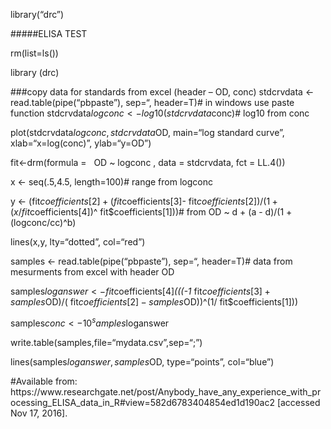 library("drc")

#####ELISA TEST

rm(list=ls())

library (drc)

###copy data for standards from excel (header – OD, conc)
stdcrvdata <- read.table(pipe("pbpaste"), sep="\t", header=T)# in windows use paste function
stdcrvdata$logconc <-log10(stdcrvdata$conc)# log10 from conc

plot(stdcrvdata$logconc, stdcrvdata$OD, main="log standard curve", xlab="x=log(conc)", ylab="y=OD")

fit<-drm(formula =   OD ~ logconc , data = stdcrvdata, fct = LL.4())

x <- seq(.5,4.5, length=100)# range from logconc

y <- (fit$coefficients[2]+ (fit$coefficients[3]- fit$coefficients[2])/(1+(x/fit$coefficients[4])^ fit$coefficients[1]))# from OD ~ d + (a - d)/(1 + (logconc/cc)^b)

lines(x,y, lty="dotted", col="red")

samples <- read.table(pipe("pbpaste"), sep="\t", header=T)# data from mesurments from excel with header OD

samples$loganswer<- fit$coefficients[4]*(((-1* fit$coefficients[3]+samples$OD)/( fit$coefficients[2]-samples$OD))^(1/ fit$coefficients[1]))

samples$conc <- 10^samples$loganswer

write.table(samples,file="mydata.csv",sep=";")

lines(samples$loganswer,samples$OD, type="points", col="blue") 

#Available from: https://www.researchgate.net/post/Anybody_have_any_experience_with_processing_ELISA_data_in_R#view=582d6783404854ed1d190ac2 [accessed Nov 17, 2016].
